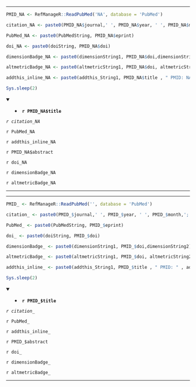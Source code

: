 

---

```r

PMID_NA <- RefManageR::ReadPubMed('NA', database = 'PubMed')

citation_NA <- paste0(PMID_NA$journal,' ', PMID_NA$year, ' ', PMID_NA$month,';', PMID_NA$volume,'(', PMID_NA$number,'):', PMID_NA$pages)

PubMed_NA <- paste0(PubMedString, PMID_NA$eprint)

doi_NA <- paste0(doiString, PMID_NA$doi)

dimensionBadge_NA <- paste0(dimensionString1, PMID_NA$doi,dimensionString2)

altmetricBadge_NA <- paste0(altmetricString1, PMID_NA$doi, altmetricString2 )

addthis_inline_NA <- paste0(addthis_String1, PMID_NA$title , " PMID: NA" , addthis_String2)

Sys.sleep(2)

```

<details open> <summary>
- **`r PMID_NA$title`**
</summary> 

*`r citation_NA`*

`r PubMed_NA`

`r addthis_inline_NA`

`r PMID_NA$abstract`

`r doi_NA`

`r dimensionBadge_NA`

`r altmetricBadge_NA`

</details>

---




---

```r

PMID_ <- RefManageR::ReadPubMed('', database = 'PubMed')

citation_ <- paste0(PMID_$journal,' ', PMID_$year, ' ', PMID_$month,';', PMID_$volume,'(', PMID_$number,'):', PMID_$pages)

PubMed_ <- paste0(PubMedString, PMID_$eprint)

doi_ <- paste0(doiString, PMID_$doi)

dimensionBadge_ <- paste0(dimensionString1, PMID_$doi,dimensionString2)

altmetricBadge_ <- paste0(altmetricString1, PMID_$doi, altmetricString2 )

addthis_inline_ <- paste0(addthis_String1, PMID_$title , " PMID: " , addthis_String2)

Sys.sleep(2)

```

<details open> <summary>
- **`r PMID_$title`**
</summary> 

*`r citation_`*

`r PubMed_`

`r addthis_inline_`

`r PMID_$abstract`

`r doi_`

`r dimensionBadge_`

`r altmetricBadge_`

</details>

---


